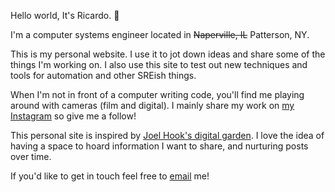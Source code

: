 Hello world, It's Ricardo. 👋

I'm a computer systems engineer located in ~~Naperville, IL~~ Patterson, NY.

This is my personal website. I use it to jot down ideas and share some of the things I'm working on. I also use this site to test out new techniques and tools for automation and other SREish things.

When I'm not in front of a computer writing code, you'll find me playing around with cameras (film and digital). I mainly share my work on [my Instagram](https://instagram.com/rickhlx) so give me a follow!

This personal site is inspired by [Joel Hook's digital garden](https://joelhooks.com). I love the idea of having a space to hoard information I want to share, and nurturing posts over time.

If you'd like to get in touch feel free to [email](mailto:rickhl@outlook.com) me!
